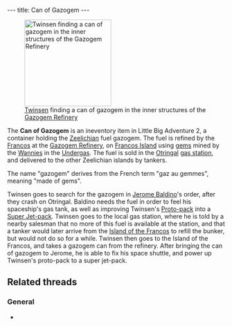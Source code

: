 ---
title: Can of Gazogem
---

{{twinsunica import}}{{Infobox Item
 |image=
 |type=quest
 |critical=yes
 |magical=no
 |unique=yes
 |lba1=
 |lba2=yes
 |upgrades=no
 |rowposition=5
 |columnposition=1
 |effect=none
 |effectamount=
 |purpose=
 |combattype=none
 |powerlevel=none
 |rate=none
 |range=none
 |damage=none
}}
[[Image:Can of gazogem.gif|right|200px|thumb|[[Twinsen]] finding a can of gazogem in the inner structures of the [[Gazogem Refinery]]]]

The '''Can of Gazogem''' is an ineventory item in Little Big Adventure 2, a container holding the [[Zeelich]]ian fuel gazogem. The fuel is refined by the [[Franco]]s at the [[Gazogem Refinery]], on [[Francos Island]] using [[gem]]s mined by the [[Wannie]]s in the [[Undergas]]. The fuel is sold in the [[Otringal]] [[gas station]], and delivered to the other Zeelichian islands by tankers.

The name "gazogem" derives from the French term "gaz au gemmes", meaning "made of gems".

Twinsen goes to search for the gazogem in [[Jerome Baldino]]'s order, after they crash on Otringal. Baldino needs the fuel in order to feel his spaceship's gas tank, as well as improving Twinsen's [[Proto-pack]] into a [[Super Jet-pack]]. Twinsen goes to the local gas station, where he is told by a nearby salesman that no more of this fuel is available at the station, and that a tanker would later arrive from the [[Island of the Francos]] to refill the bunker, but would not do so for a while. Twinsen then goes to the Island of the Francos, and takes a gazogem can from the refinery. After bringing the can of gazogem to Jerome, he is able to fix his space shuttle, and power up Twinsen's proto-pack to a super jet-pack.

==Related threads==
===General===
* {{thread|id=540|title=I just played LBA2 again.... (C)}}